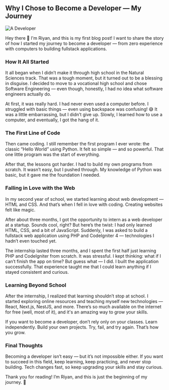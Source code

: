 ## Why I Chose to Become a Developer — My Journey

![A Developer](https://swiftlet.co.th/wp-content/uploads/2020/01/Software-Developer.jpg)

Hey there 👋 I'm Riyan, and this is my first blog post! I want to share the story of how I started my journey to become a developer — from zero experience with computers to building fullstack applications.

### How It All Started

It all began when I didn’t make it through high school in the Natural Sciences track. That was a tough moment, but it turned out to be a blessing in disguise. I decided to move to a vocational high school and chose Software Engineering — even though, honestly, I had no idea what software engineers actually do.

At first, it was really hard. I had never even used a computer before. I struggled with basic things — even using backspace was confusing! 😅 It was a little embarrassing, but I didn’t give up. Slowly, I learned how to use a computer, and eventually, I got the hang of it.

### The First Line of Code

Then came coding. I still remember the first program I ever wrote: the classic “Hello World” using Python. It felt so simple — and so powerful. That one little program was the start of everything.

After that, the lessons got harder. I had to build my own programs from scratch. It wasn’t easy, but I pushed through. My knowledge of Python was basic, but it gave me the foundation I needed.

### Falling in Love with the Web

In my second year of school, we started learning about web development — HTML and CSS. And that’s when I fell in love with coding. Creating websites felt like magic.

After about three months, I got the opportunity to intern as a web developer at a startup. Sounds cool, right? But here’s the twist: I had only learned HTML, CSS, and a bit of JavaScript. Suddenly, I was asked to build a fullstack web application using PHP and CodeIgniter 4 — technologies I hadn’t even touched yet.

The internship lasted three months, and I spent the first half just learning PHP and CodeIgniter from scratch. It was stressful. I kept thinking: what if I can’t finish the app on time? But guess what — I did. I built the application successfully. That experience taught me that I could learn anything if I stayed consistent and curious.

### Learning Beyond School

After the internship, I realized that learning shouldn’t stop at school. I started exploring online resources and teaching myself new technologies — React, Next.js, NestJS, and more. There’s so much available on the internet for free (well, most of it), and it's an amazing way to grow your skills.

If you want to become a developer, don’t rely only on your classes. Learn independently. Build your own projects. Try, fail, and try again. That’s how you grow.

### Final Thoughts

Becoming a developer isn’t easy — but it’s not impossible either. If you want to succeed in this field, keep learning, keep practicing, and never stop building. Tech changes fast, so keep upgrading your skills and stay curious.

Thank you for reading! I’m Riyan, and this is just the beginning of my journey. 🚀
